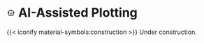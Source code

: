 # <svg xmlns="http://www.w3.org/2000/svg" height="20px" viewBox="0 -960 960 960" width="20px" fill="#434343"><path d="M192-384q-40 0-68-28t-28-68q0-40 28-68t68-28v-72q0-29.7 21.15-50.85Q234.3-720 264-720h120q0-40 28-68t68-28q40 0 68 28t28 68h120q29.7 0 50.85 21.15Q768-677.7 768-648v72q40 0 68 28t28 68q0 40-28 68t-68 28v168q0 29.7-21.16 50.85Q725.68-144 695.96-144H263.72Q234-144 213-165.15T192-216v-168Zm168-72q20 0 34-14t14-34q0-20-14-34t-34-14q-20 0-34 14t-14 34q0 20 14 34t34 14Zm228 0q20 0 34-14t14-34q0-20-14-34t-34-14q-20 0-34 14t-14 34q0 20 14 34t34 14ZM336-312h288v-72H336v72Zm-72 96h432v-432H264v432Zm216-216Z"/></svg> AI-Assisted Plotting {.unnumbered}

{{< iconify material-symbols:construction >}} Under construction.
